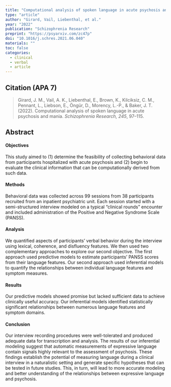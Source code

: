 ---
title: "Computational analysis of spoken language in acute psychosis and mania"
type: "article"
author: "Girard, Vail, Liebenthal, et al."
year: "2022"
publication: "Schizophrenia Research"
preprint: "https://psyarxiv.com/zc47p"
doi: "10.1016/j.schres.2021.06.040"
materials: ""
toc: false
categories:
  - clinical
  - verbal
  - article
---

## Citation (APA 7)

> Girard, J. M., Vail, A. K., Liebenthal, E., Brown, K., Kilciksiz, C. M., Pennant, L., Liebson, E., Öngür, D., Morency, L.-P., & Baker, J. T. (2022). Computational analysis of spoken language in acute psychosis and mania. *Schizophrenia Research, 245*, 97–115.

## Abstract

#### Objectives

This study aimed to (1) determine the feasibility of collecting behavioral data from participants hospitalized with acute psychosis and (2) begin to evaluate the clinical information that can be computationally derived from such data.

#### Methods

Behavioral data was collected across 99 sessions from 38 participants recruited from an inpatient psychiatric unit. Each session started with a semi-structured interview modeled on a typical “clinical rounds” encounter and included administration of the Positive and Negative Syndrome Scale (PANSS).

#### Analysis

We quantified aspects of participants’ verbal behavior during the interview using lexical, coherence, and disfluency features. We then used two complementary approaches to explore our second objective. The first approach used predictive models to estimate participants’ PANSS scores from their language features. Our second approach used inferential models to quantify the relationships between individual language features and symptom measures.

#### Results

Our predictive models showed promise but lacked sufficient data to achieve clinically useful accuracy. Our inferential models identified statistically significant relationships between numerous language features and symptom domains.

#### Conclusion

Our interview recording procedures were well-tolerated and produced adequate data for transcription and analysis. The results of our inferential modeling suggest that automatic measurements of expressive language contain signals highly relevant to the assessment of psychosis. These findings establish the potential of measuring language during a clinical interview in a naturalistic setting and generate specific hypotheses that can be tested in future studies. This, in turn, will lead to more accurate modeling and better understanding of the relationships between expressive language and psychosis.
